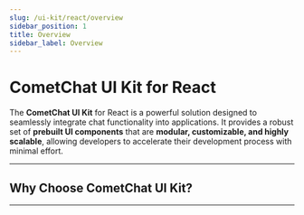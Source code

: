 ```yaml
---
slug: /ui-kit/react/overview
sidebar_position: 1
title: Overview
sidebar_label: Overview
---
```



# CometChat UI Kit for React

The **CometChat UI Kit** for React is a powerful solution designed to seamlessly integrate chat functionality into applications. It provides a robust set of **prebuilt UI components** that are **modular, customizable, and highly scalable**, allowing developers to accelerate their development process with minimal effort.


---

## Why Choose CometChat UI Kit?

---